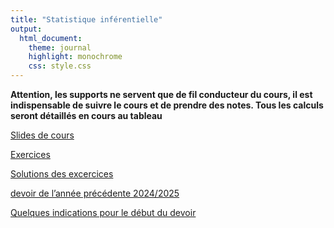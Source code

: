 ```yaml
---
title: "Statistique inférentielle"
output:
  html_document:
    theme: journal
    highlight: monochrome
    css: style.css
---
```


**Attention, les supports ne servent que de fil conducteur du cours, il est indispensable de suivre le cours et de prendre des notes. Tous les calculs seront détaillés en cours au tableau**


[Slides de cours](http://masedki.github.io/enseignements/pdfs/ds/lecture-slides.pdf)

<!-- [Note du 12/01/2022 du M2SDS](http://masedki.github.io/enseignements/pdfs/ds/notes_121022_M2SDS.pdf) -->
<!-- [Problème](http://masedki.github.io/enseignements/ds_pb.html)  -->

[Exercices](http://masedki.github.io/enseignements/pdfs/ds/exos.pdf)

[Solutions des excercices](http://masedki.github.io/enseignements/pdfs/ds/solutions_exercices_1_5.pdf)

<!-- [Examens 2023/2024](http://masedki.github.io/enseignements/pdfs/ds/devoir24.pdf)[ + 2021/2022](http://masedki.github.io/enseignements/pdfs/ds/examen2122.pdf) -->

<!-- [vidéo de la séance 1 (partie 1 : vidéo du cours du master 2 SDS)](http://genostats.ovh/SDS/Stats4-1.webm) -->

<!-- [vidéo de la séance 1 (partie 2 :vidéo du cours du master 2 SDS)](http://genostats.ovh/SDS/Stats4-2.webm) -->

<!-- [vidéo de la séance 2 du 13/10/2020](https://youtu.be/hHuu7UPAFho) -->

<!-- [vidéo de la séance 3 du 21/10/2020 (partie 1)](https://youtu.be/ErvKbghy2Is) -->

<!-- [vidéo de la séance 3 du 21/10/2020 (partie 2 : vidéo du cours du M2 SDS)](http://genostats.ovh/SDS/Stats6-2.webm) -->

<!-- [vidéo de la séance 4 du 21/10/2020 (partie 1)](https://youtu.be/MGU7xe6b_Fc) -->

<!-- [vidéo de la séance 4 du 21/10/2020 (partie 2)](https://youtu.be/HX3Mu2uAqTY) -->

<!-- [Devoir 2019-2020 à rendre le 13/12/2020 sous format pdf en un seul fichier](http://masedki.github.io/enseignements/pdfs/dev2021.pdf) -->

<!-- [Indications](http://masedki.github.io/enseignements/pdfs/indications_ds.pdf) -->
<!-- [article 1985](http://masedki.github.io/enseignements/pdfs/article1985.pdf) [article 1986](http://masedki.github.io/enseignements/pdfs/article1986.pdf) [article 1989](http://masedki.github.io/enseignements/pdfs/article1989.pdf) [article 1995](http://masedki.github.io/enseignements/pdfs/article1995.pdf) -->

[devoir de l'année précédente 2024/2025](http://masedki.github.io/enseignements/pdfs/ds/ds2425.pdf)


[Quelques indications pour le début du  devoir](http://masedki.github.io/enseignements/pdfs/ds/indications_ds.pdf)
